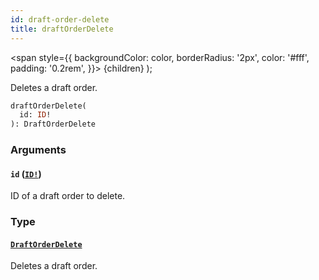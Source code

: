 ```yaml
---
id: draft-order-delete
title: draftOrderDelete
---
```


<span
style={{
      backgroundColor: color,
      borderRadius: '2px',
      color: '#fff',
      padding: '0.2rem',
    }}>
{children}
</span>
);

Deletes a draft order.

```graphql
draftOrderDelete(
  id: ID!
): DraftOrderDelete

```

### Arguments

#### `id` ([`ID!`](/api-reference/scalars/id.mdx))

ID of a draft order to delete.

### Type

#### [`DraftOrderDelete`](/api-reference/objects/draft-order-delete.mdx)

Deletes a draft order.
